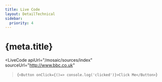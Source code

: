 ```yaml
---
title: Live Code
layout: DetailTechnical
sidebar:
  priority: 4
---
```


# {meta.title}

<LiveCode
  apiUrl="/mosaic/sources/index"
  sourceUrl="http://www.bbc.co.uk"
>{`<Button onClick={()=> console.log('clicked')}>Click Me</Button>`}</LiveCode>
